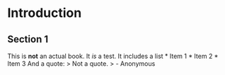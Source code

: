 # Introduction
## Section 1
This is **not** an actual book. It *is* a test.
It includes a list
* Item 1
* Item 2
* Item 3
And a quote:
> Not a quote.
> - Anonymous
